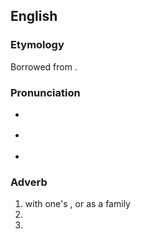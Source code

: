 ==English==

===Etymology===
Borrowed from {{bor|en|fr|[[en]] [[famille]]||lit=in family|notext=1}}.

===Pronunciation===
* {{a|UK}} {{IPA|/ˌɒ̃ faˈmiː/|lang=en}}
* {{a|UK}} {{IPA|/ˌɑn fɑˈmi/|lang=en}}
* {{rhymes|iː|lang=en}}

===Adverb===
{{en-adv|-|head=en famille}}

# with one's {{l|en|family}}, or as a family
# {{l|en|informally}}
# {{l|en|at home}}